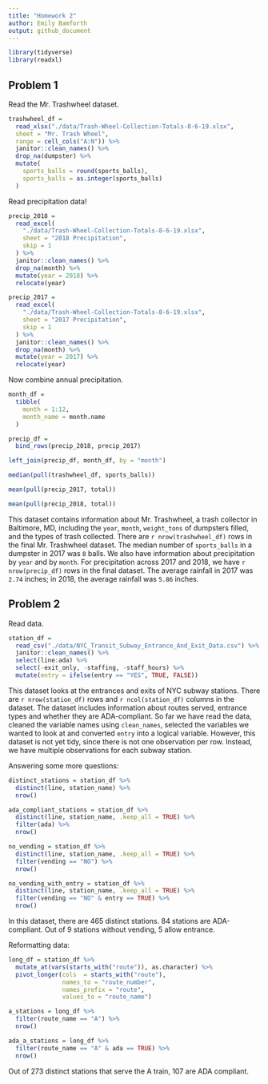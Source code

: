 ```yaml
---
title: "Homework 2"
author: Emily Bamforth
output: github_document
---
```


```r
library(tidyverse)
library(readxl)
```

## Problem 1

Read the Mr. Trashwheel dataset.

```r
trashwheel_df =
  read_xlsx("./data/Trash-Wheel-Collection-Totals-8-6-19.xlsx",
  sheet = "Mr. Trash Wheel",
  range = cell_cols("A:N")) %>% 
  janitor::clean_names() %>% 
  drop_na(dumpster) %>% 
  mutate(
    sports_balls = round(sports_balls),
    sports_balls = as.integer(sports_balls)
  )
```

Read precipitation data!

```r
precip_2018 =
  read_excel(
    "./data/Trash-Wheel-Collection-Totals-8-6-19.xlsx",
    sheet = "2018 Precipitation",
    skip = 1
  ) %>% 
  janitor::clean_names() %>% 
  drop_na(month) %>% 
  mutate(year = 2018) %>% 
  relocate(year)
```

```r
precip_2017 =
  read_excel(
    "./data/Trash-Wheel-Collection-Totals-8-6-19.xlsx",
    sheet = "2017 Precipitation",
    skip = 1
  ) %>% 
  janitor::clean_names() %>% 
  drop_na(month) %>% 
  mutate(year = 2017) %>% 
  relocate(year)
```

Now combine annual precipitation.

```r
month_df =
  tibble(
    month = 1:12,
    month_name = month.name
  )

precip_df =
  bind_rows(precip_2018, precip_2017)

left_join(precip_df, month_df, by = "month")
```

```r
median(pull(trashwheel_df, sports_balls))

mean(pull(precip_2017, total))

mean(pull(precip_2018, total))
```

This dataset contains information about Mr. Trashwheel, a trash collector in Baltimore, MD, including the `year`, `month`, `weight_tons` of dumpsters filled, and the types of trash collected. There are `r nrow(trashwheel_df)` rows in the final Mr. Trashwheel dataset. The median number of `sports_balls` in a dumpster in 2017 was `8` balls. We also have information about precipitation by `year` and by `month`. For precipitation across 2017 and 2018, we have `r nrow(precip_df)` rows in the final dataset. The average rainfall in 2017 was `2.74` inches; in 2018, the average rainfall was `5.86` inches. 

## Problem 2

Read data.

```r
station_df =
  read_csv("./data/NYC_Transit_Subway_Entrance_And_Exit_Data.csv") %>% 
  janitor::clean_names() %>% 
  select(line:ada) %>% 
  select(-exit_only, -staffing, -staff_hours) %>%
  mutate(entry = ifelse(entry == "YES", TRUE, FALSE))
```

This dataset looks at the entrances and exits of NYC subway stations. There are `r nrow(station_df)` rows and `r ncol(station_df)` columns in the dataset. The dataset includes information about routes served, entrance types and whether they are ADA-compliant. So far we have read the data, cleaned the variable names using `clean_names`, selected the variables we wanted to look at and converted `entry` into a logical variable. However, this dataset is not yet tidy, since there is not one observation per row. Instead, we have multiple observations for each subway station.

Answering some more questions:

```r
distinct_stations = station_df %>% 
  distinct(line, station_name) %>%
  nrow()

ada_compliant_stations = station_df %>% 
  distinct(line, station_name, .keep_all = TRUE) %>%
  filter(ada) %>%
  nrow()

no_vending = station_df %>% 
  distinct(line, station_name, .keep_all = TRUE) %>%
  filter(vending == "NO") %>%
  nrow()

no_vending_with_entry = station_df %>% 
  distinct(line, station_name, .keep_all = TRUE) %>%
  filter(vending == "NO" & entry == TRUE) %>%
  nrow()
```

In this dataset, there are 465 distinct stations. 84 stations are ADA-compliant. Out of 9 stations without vending, 5 allow entrance.

Reformatting data:

```r
long_df = station_df %>%
  mutate_at(vars(starts_with("route")), as.character) %>%
  pivot_longer(cols  = starts_with("route"),
               names_to = "route_number",
               names_prefix = "route",
               values_to = "route_name")

a_stations = long_df %>%
  filter(route_name == "A") %>%
  nrow()

ada_a_stations = long_df %>%
  filter(route_name == "A" & ada == TRUE) %>%
  nrow()
```

Out of 273 distinct stations that serve the A train, 107 are ADA compliant.

